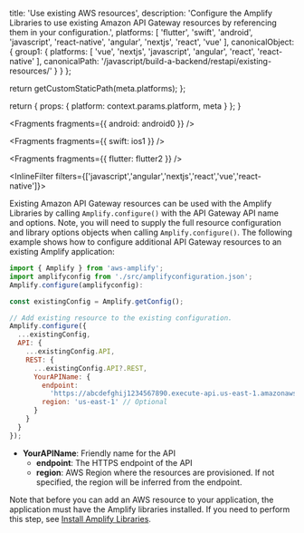 
  title: 'Use existing AWS resources',
  description: 'Configure the Amplify Libraries to use existing Amazon API Gateway resources by referencing them in your configuration.',
  platforms: [
    'flutter',
    'swift',
    'android',
    'javascript',
    'react-native',
    'angular',
    'nextjs',
    'react',
    'vue'
  ],
  canonicalObject: {
    group1: {
      platforms: [
        'vue',
        'nextjs',
        'javascript',
        'angular',
        'react',
        'react-native'
      ],
      canonicalPath: '/javascript/build-a-backend/restapi/existing-resources/'
    }
  }
};

  return getCustomStaticPath(meta.platforms);
};

  return {
    props: {
      platform: context.params.platform,
      meta
    }
  };
}


<Fragments fragments={{ android: android0 }} />


<Fragments fragments={{ swift: ios1 }} />


<Fragments fragments={{ flutter: flutter2 }} />

<InlineFilter filters={['javascript','angular','nextjs','react','vue','react-native']}>

Existing Amazon API Gateway resources can be used with the Amplify Libraries by calling `Amplify.configure()` with the API Gateway API name and options. Note, you will need to supply the full resource configuration and library options objects when calling `Amplify.configure()`. The following example shows how to configure additional API Gateway resources to an existing Amplify application:

```javascript
import { Amplify } from 'aws-amplify';
import amplifyconfig from './src/amplifyconfiguration.json';
Amplify.configure(amplifyconfig):

const existingConfig = Amplify.getConfig();

// Add existing resource to the existing configuration.
Amplify.configure({
  ...existingConfig,
  API: {
    ...existingConfig.API,
    REST: {
      ...existingConfig.API?.REST,
      YourAPIName: {
        endpoint:
          'https://abcdefghij1234567890.execute-api.us-east-1.amazonaws.com/stageName',
        region: 'us-east-1' // Optional
      }
    }
  }
});
```

- **YourAPIName**: Friendly name for the API
  - **endpoint**: The HTTPS endpoint of the API
  - **region**: AWS Region where the resources are provisioned. If not specified, the region will be inferred from the endpoint.

Note that before you can add an AWS resource to your application, the application must have the Amplify libraries installed. If you need to perform this step, see [Install Amplify Libraries](/[platform]/start/project-setup/create-application/#n2-install-amplify-libraries).

</InlineFilter>
